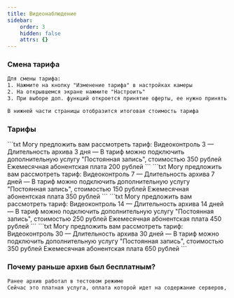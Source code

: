 ```yaml
---
title: Видеонаблюдение
sidebar:
    order: 3
    hidden: false
    attrs: {}
---
```



### Смена тарифа
```txt
Для смены тарифа:
1. Нажмите на кнопку "Изменение тарифа" в настройках камеры
2. На открывшемся экране нажмите "Настроить"
3. При выборе доп. функций откроется принятие оферты, ее нужно принять

В нижней части страницы отобразится итоговая стоимость тарифа
```

### Тарифы

<Tabs>
    <TabItem label="Видеоконтроль 3">
        ```txt
Могу предложить вам рассмотреть тариф: Видеоконтроль 3
— Длительность архива 3 дня
— В тариф можно подключить дополнительную услугу "Постоянная запись", стоимостью 350 рублей
Ежемесячная абонентская плата 200 рублей
        ```
    </TabItem>
    <TabItem label="Видеоконтроль 7">
        ```txt
 Могу предложить вам рассмотреть тариф: Видеоконтроль 7
— Длительность архива 7 дней
— В тариф можно подключить дополнительную услугу "Постоянная запись", стоимостью 150 рублей
Ежемесячная абонентская плата 350 рублей
        ```
    </TabItem>
    <TabItem label="Видеоконтроль 14">
        ```txt
        Могу предложить вам рассмотреть тариф: Видеоконтроль 14
— Длительность архива 14 дней
— В тариф можно подключить дополнительную услугу "Постоянная запись", стоимостью 250 рублей
Ежемесячная абонентская плата 450 рублей
        ```
    </TabItem>
    <TabItem label="Видеоконтроль 30">
        ```txt
        Могу предложить вам рассмотреть тариф: Видеоконтроль 30
— Длительность архива 30 дней
— В тариф можно подключить дополнительную услугу "Постоянная запись", стоимостью 350 рублей 
Ежемесячная абонентская плата 650 рублей
        ```
    </TabItem>
</Tabs>

### Почему раньше архив был бесплатным?
```txt
Ранее архив работал в тестовом режиме
Сейчас это платная услуга, оплата которой идет на содержание серверов, где хранятся записи
```